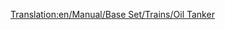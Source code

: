 [[Translation:en/Manual/Base Set/Trains/Oil Tanker]]
{{ru/Manual/Base Set/Trains/Железнодорожное ТС|Имя=Нефтяная цистерна
|Picture=[[File:en/Manual/Base Set/Trains/Oiltanker.png]]
|НормЦена=£1,562 ($3,124)
|НормМасса=24 / 54 т
|НормЁмкость=30 000 литров нефти
|МоноЦена=£1,562 ($3,124)
|МоноМасса=24 / 59 т
|МоноЁмкость=35 000 литров нефти
|МагЦена=£1,562 ($3,124)
|МагМасса=24 / 61 т
|МагЁмкость=37 000 литров нефти
|Опис=Нефтяные цистерны производятся для содержания таких жидкостей как [[en/Manual/Base Set/Cargos/Oil|нефть]]. Вагон доступен в [[ru/Manual/Климат#umerennyi | умеренном]], [[ru/Manual/Климат#subarkticheskii | субарктическом]] и [[ru/Manual/Климат#subtropicheskii | субтропическом]] климатах.
}}
